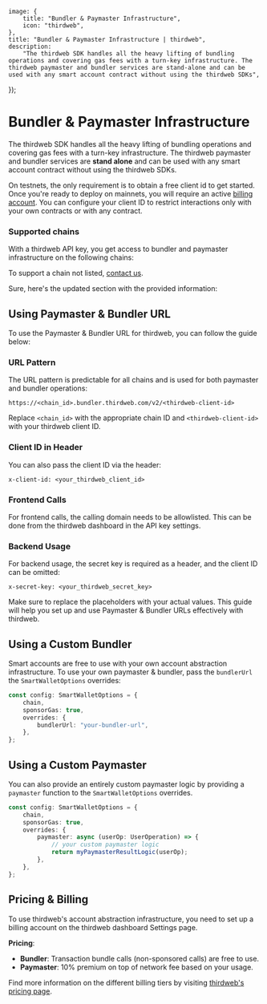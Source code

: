 
	image: {
		title: "Bundler & Paymaster Infrastructure",
		icon: "thirdweb",
	},
	title: "Bundler & Paymaster Infrastructure | thirdweb",
	description:
		"The thirdweb SDK handles all the heavy lifting of bundling operations and covering gas fees with a turn-key infrastructure. The thirdweb paymaster and bundler services are stand-alone and can be used with any smart account contract without using the thirdweb SDKs",
});

# Bundler & Paymaster Infrastructure

The thirdweb SDK handles all the heavy lifting of bundling operations and covering gas fees with a turn-key infrastructure.
The thirdweb paymaster and bundler services are **stand alone** and can be used with any smart account contract without using the thirdweb SDKs.

On testnets, the only requirement is to obtain a free client id to get started.
Once you're ready to deploy on mainnets, you will require an active [billing account](https://thirdweb.com/team/~/~/settings/billing).
You can configure your client ID to restrict interactions only with your own contracts or with any contract.

### Supported chains

With a thirdweb API key, you get access to bundler and paymaster infrastructure on the following chains:

<AAChainList />

To support a chain not listed, [contact us](https://thirdweb.com/contact-us).

Sure, here's the updated section with the provided information:

## Using Paymaster & Bundler URL

To use the Paymaster & Bundler URL for thirdweb, you can follow the guide below:

### URL Pattern

The URL pattern is predictable for all chains and is used for both paymaster and bundler operations:

```
https://<chain_id>.bundler.thirdweb.com/v2/<thirdweb-client-id>
```

Replace `<chain_id>` with the appropriate chain ID and `<thirdweb-client-id>` with your thirdweb client ID.

### Client ID in Header

You can also pass the client ID via the header:

```
x-client-id: <your_thirdweb_client_id>
```

### Frontend Calls

For frontend calls, the calling domain needs to be allowlisted. This can be done from the thirdweb dashboard in the API key settings.

### Backend Usage

For backend usage, the secret key is required as a header, and the client ID can be omitted:

```
x-secret-key: <your_thirdweb_secret_key>
```

Make sure to replace the placeholders with your actual values. This guide will help you set up and use Paymaster & Bundler URLs effectively with thirdweb.

## Using a Custom Bundler

Smart accounts are free to use with your own account abstraction infrastructure. To use your own paymaster & bundler,
pass the `bundlerUrl` the `SmartWalletOptions` overrides:

```ts
const config: SmartWalletOptions = {
	chain,
	sponsorGas: true,
	overrides: {
		bundlerUrl: "your-bundler-url",
	},
};
```

## Using a Custom Paymaster

You can also provide an entirely custom paymaster logic by providing a `paymaster` function to the `SmartWalletOptions` overrides.

```ts
const config: SmartWalletOptions = {
	chain,
	sponsorGas: true,
	overrides: {
		paymaster: async (userOp: UserOperation) => {
			// your custom paymaster logic
			return myPaymasterResultLogic(userOp);
		},
	},
};
```

## Pricing & Billing

To use thirdweb's account abstraction infrastructure, you need to set up a billing account on the thirdweb dashboard Settings page.

**Pricing**:

- **Bundler**: Transaction bundle calls (non-sponsored calls) are free to use.
- **Paymaster**: 10% premium on top of network fee based on your usage.

Find more information on the different billing tiers by visiting [thirdweb's pricing page](https://thirdweb.com/pricing).
